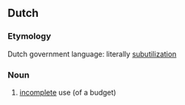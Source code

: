 ==Dutch==

===Etymology===
Dutch government language: literally [[subutilization]]

===Noun===
{{nl-noun|g}}

# [[incomplete]] use (of a budget)